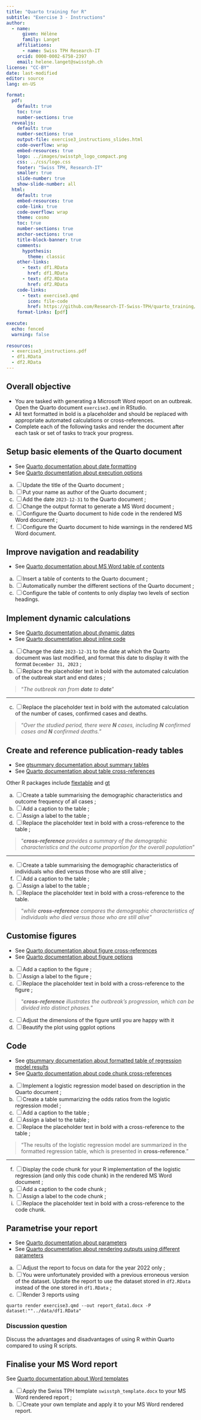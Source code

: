 ```yaml
---
title: "Quarto training for R"
subtitle: "Exercise 3 - Instructions"
author:
  - name:
      given: Hélène
      family: Langet
    affiliations:
      - name: Swiss TPH Research-IT
    orcid: 0000-0002-6758-2397
    email: helene.langet@swisstph.ch
license: "CC-BY"
date: last-modified
editor: source
lang: en-US

format:
  pdf:
    default: true
    toc: true
    number-sections: true
  revealjs:
    default: true
    number-sections: true
    output-file: exercise3_instructions_slides.html
    code-overflow: wrap
    embed-resources: true
    logo: ../images/swisstph_logo_compact.png
    css: ../css/logo.css
    footer: "Swiss TPH, Research-IT"
    smaller: true
    slide-number: true
    show-slide-number: all
  html:
    default: true
    embed-resources: true
    code-link: true
    code-overflow: wrap
    theme: cosmo
    toc: true
    number-sections: true
    anchor-sections: true
    title-block-banner: true
    comments:
      hypothesis: 
        theme: classic
    other-links:
      - text: df1.RData
        href: df1.RData
      - text: df2.RData
        href: df2.RData
    code-links:
      - text: exercise3.qmd
        icon: file-code
        href: https://github.com/Research-IT-Swiss-TPH/quarto_training/blob/main/practicals/exercise3.qmd
    format-links: [pdf]
    
execute:
  echo: fenced
  warning: false
    
resources:
  - exercise3_instructions.pdf
  - df1.RData
  - df2.RData
---
```


## Overall objective

* You are tasked with generating a Microsoft Word report on an outbreak. Open the Quarto document `exercise3.qmd` in RStudio.
* All text formatted in bold is a placeholder and should be replaced with appropriate automated calculations or cross-references.
* Complete each of the following tasks and render the document after each task or set of tasks to track your progress.

## Setup basic elements of the Quarto document

::: callout-tip
-   See [Quarto documentation about date formatting](https://quarto.org/docs/reference/dates.html#date-formatting)
-   See [Quarto documentation about execution options](https://quarto.org/docs/computations/execution-options.html)
:::

a.  [ ] Update the title of the Quarto document ;
b.  [ ] Put your name as author of the Quarto document ;
c.  [ ] Add the date `2023-12-31` to the Quarto document ;
d.  [ ] Change the output format to generate a MS Word document ;
e.  [ ] Configure the Quarto document to hide code in the rendered MS Word document ;
f.  [ ] Configure the Quarto document to hide warnings in the rendered MS Word document.

## Improve navigation and readability

::: callout-tip
-   See [Quarto documentation about MS Word table of contents](https://quarto.org/docs/output-formats/ms-word.html#table-of-contents)
:::

a.  [ ] Insert a table of contents to the Quarto document ;
b.  [ ] Automatically number the different sections of the Quarto document ;
c.  [ ] Configure the table of contents to only display two levels of section headings.

## Implement dynamic calculations

::: callout-tip
-   See [Quarto documentation about dynamic dates](https://quarto.org/docs/reference/dates.html#date-parsing)
-   See [Quarto documentation about inline code](https://quarto.org/docs/computations/inline-code.html)
:::

a.  [ ] Change the date `2023-12-31` to the date at which the Quarto document was last modified, and format this date to display it with the format `December 31, 2023` ;
b.  [ ] Replace the placeholder text in bold with the automated calculation of the outbreak start and end dates ;

> "*The outbreak ran from **date** to **date***"

::: {.content-visible when-format="revealjs"}

---

:::

c.  [ ] Replace the placeholder text in bold with the automated calculation of the number of cases, confirmed cases and deaths.

> "*Over the studied period, there were **N** cases, including **N** confirmed cases and **N** confirmed deaths.*"

## Create and reference publication-ready tables

::: callout-tip
-   See [gtsummary documentation about summary tables](https://www.danieldsjoberg.com/gtsummary/articles/tbl_summary.html)
-   See [Quarto documentation about table cross-references](https://quarto.org/docs/authoring/tables.html#cross-references)

Other R packages include [flextable](https://davidgohel.github.io/flextable/) and [gt](https://gt.rstudio.com/)
:::

a.  [ ] Create a table summarising the demographic characteristics and outcome frequency of all cases ;
b.  [ ] Add a caption to the table ;
c.  [ ] Assign a label to the table ;
d.  [ ] Replace the placeholder text in bold with a cross-reference to the table ;

> "***cross-reference** provides a summary of the demographic characteristics and the outcome proportion for the overall population*"

::: {.content-visible when-format="revealjs"}

---

:::

e.  [ ] Create a table summarising the demographic characteristics of individuals who died versus those who are still alive ;
f.  [ ] Add a caption to the table ;
g.  [ ] Assign a label to the table ;
h.  [ ] Replace the placeholder text in bold with a cross-reference to the table.

> "*while **cross-reference** compares the demographic characteristics of individuals who died versus those who are still alive*"

## Customise figures

::: callout-tip
-   See [Quarto documentation about figure cross-references](https://quarto.org/docs/authoring/cross-references.html#computations)
-   See [Quarto documentation about figure options](https://quarto.org/docs/computations/execution-options.html#figure-options)
:::

a.  [ ] Add a caption to the figure ;
b.  [ ] Assign a label to the figure ;
c.  [ ] Replace the placeholder text in bold with a cross-reference to the figure ;

> "***cross-reference** illustrates the outbreak's progression, which can be divided into distinct phases.*"

c.  [ ] Adjust the dimensions of the figure until you are happy with it
d.  [ ] Beautify the plot using ggplot options

## Code

::: callout-tip
-   See [gtsummary documentation about formatted table of regression model results](https://www.danieldsjoberg.com/gtsummary/articles/tbl_regression.html)
-   See [Quarto documentation about code chunk cross-references](https://quarto.org/docs/authoring/cross-references.html#code-listings)
:::

a.  [ ] Implement a logistic regression model based on description in the Quarto document ;
b.  [ ] Create a table summarizing the odds ratios from the logistic regression model ;
c.  [ ] Add a caption to the table ;
d.  [ ] Assign a label to the table ;
e.  [ ] Replace the placeholder text in bold with a cross-reference to the table ;

> "The results of the logistic regression model are summarized in the formatted regression table, which is presented in **cross-reference**."

::: {.content-visible when-format="revealjs"}

---

:::

f.  [ ] Display the code chunk for your R implementation of the logistic regression (and only this code chunk) in the rendered MS Word document ;
g.  [ ] Add a caption to the code chunk ;
h.  [ ] Assign a label to the code chunk ;
i.  [ ] Replace the placeholder text in bold with a cross-reference to the code chunk.

## Parametrise your report

::: callout-tip
-   See [Quarto documentation about parameters](https://quarto.org/docs/computations/parameters.html#knitr)
-   See [Quarto documentation about rendering outputs using different parameters](https://quarto.org/docs/computations/parameters.html#rendering)
:::

a.  [ ] Adjust the report to focus on data for the year 2022 only ;
b.  [ ] You were unfortunately provided with a previous erroneous version of the dataset. Update the report to use the dataset stored in `df2.RData` instead of the one stored in `df1.RData` ;
c.  [ ] Render 3 reports using

```         
quarto render exercise3.qmd --out report_data1.docx -P dataset:""../data/df1.RData"
```

::: callout-important
### Discussion question

Discuss the advantages and disadvantages of using R within Quarto compared to using R scripts.
:::

## Finalise your MS Word report

::: callout-tip
See [Quarto documentation about Word templates](https://quarto.org/docs/output-formats/ms-word-templates.html)
:::

a.  [ ] Apply the Swiss TPH template `swisstph_template.docx` to your MS Word rendered report ;
b.  [ ] Create your own template and apply it to your MS Word rendered report.
